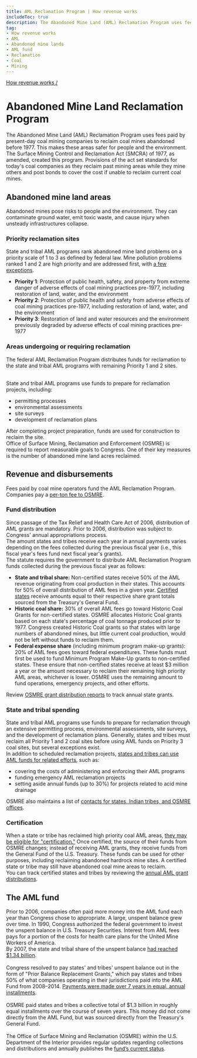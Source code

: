 ```yaml
---
title: AML Reclamation Program | How revenue works
includeToc: true
description: The Abandoned Mine Land (AML) Reclamation Program uses fees paid by present-day coal mining companies to reclaim coal mines abandoned before 1977.
tag:
- How revenue works
- AML
- Abandoned mine lands
- AML fund
- Reclamation
- Coal
- Mining
---
```


[How revenue works /](/how-revenue-works/)

# Abandoned Mine Land Reclamation Program

The Abandoned Mine Land (AML) Reclamation Program uses fees paid by present-day coal mining companies to <GlossaryTerm>reclaim</GlossaryTerm> coal mines abandoned before 1977. This makes these areas safer for people and the environment. The Surface Mining Control and Reclamation Act (SMCRA) of 1977, as amended, created this program. Provisions of the act set standards for today's coal companies as they reclaim past mining areas while they mine others and post bonds to cover the cost if unable to reclaim current coal mines.

## Abandoned mine land areas

Abandoned mines pose risks to people and the environment. They can contaminate ground water, emit toxic waste, and cause injury when unsteady infrastructures collapse.

### Priority reclamation sites

State and tribal AML programs rank abandoned mine land problems on a priority scale of 1 to 3 as defined by federal law. Mine pollution problems ranked 1 and 2 are high priority and are addressed first, with <a href="https://www.law.cornell.edu/uscode/text/30/1233">a few exceptions</a>.

- **Priority 1**: Protection of public health, safety, and property from extreme danger of adverse effects of coal mining practices pre-1977, including restoration of land, water, and the environment
- **Priority 2**: Protection of public health and safety from adverse effects of coal mining practices pre-1977, including restoration of land, water, and the environment
- **Priority 3**: Restoration of land and water resources and the environment previously degraded by adverse effects of coal mining practices pre-1977


### Areas undergoing or requiring reclamation

The federal AML Reclamation Program distributes funds for reclamation to the state and tribal AML programs with remaining Priority 1 and 2 sites.

<br />
State and tribal AML programs use funds to prepare for reclamation projects, including:

- permitting processes
- environmental assessments
- site surveys
- development of reclamation plans

After completing project preparation, funds are used for construction to reclaim the site.
<br />
Office of Surface Mining, Reclamation and Enforcement (OSMRE) is required to report measurable goals to Congress. One of their key measures is the number of abandoned mine land acres reclaimed.

## Revenue and disbursements

Fees paid by coal mine operators fund the AML Reclamation Program. Companies pay a <a href="https://www.gpo.gov/fdsys/granule/USCODE-2011-title30/USCODE-2011-title30-chap25-subchapIV-sec1232">per-ton fee to OSMRE</a>.

### Fund distribution

Since passage of the Tax Relief and Health Care Act of 2006, distribution of AML grants are mandatory. Prior to 2006, distribution was subject to Congress' annual <GlossaryTerm>appropriations</GlossaryTerm> process.
<br />
The amount states and tribes receive each year in annual payments varies depending on the fees collected during the previous fiscal year (i.e., this fiscal year's fees fund next fiscal year's grants).
<br />
The statute requires the government to distribute AML Reclamation Program funds collected during the previous fiscal year as follows:

- **State and tribal share:** Non-certified states receive 50% of the AML revenue originating from coal production in their states. This accounts for 50% of overall distribution of AML fees in a given year. <a href="#cert">Certified states</a> receive amounts equal to their respective share grant totals sourced from the Treasury's General Fund.
- **Historic coal share:** 30% of overall AML fees go toward Historic Coal Grants for non-certified states. OSMRE allocates Historic Coal grants based on each state's percentage of coal tonnage produced prior to 1977. Congress created Historic Coal grants so that states with large numbers of abandoned mines, but little current coal production, would not be left without funds to reclaim them.
- **Federal expense share** (including minimum program make-up grants): 20% of AML fees goes toward federal expenditures. These funds must first be used to fund Minimum Program Make-Up grants to non-certified states. These ensure that non-certified states receive at least $3 million a year or the amount necessary to reclaim their remaining high priority AML areas, whichever is lower. OSMRE uses the remaining amount to fund operations, emergency projects, and other efforts.

Review <a href="https://www.osmre.gov/resources/grants.shtm">OSMRE grant distribution reports</a> to track annual state grants.

### State and tribal spending

State and tribal AML programs use funds to prepare for reclamation through an extensive permitting process, environmental assessments, site surveys, and the development of reclamation plans. Generally, states and tribes must reclaim all Priority 1 and 2 coal sites before using AML funds on Priority 3 coal sites, but several exceptions exist.
<br />
In addition to scheduled reclamation projects, <a href="https://www.gpo.gov/fdsys/pkg/USCODE-2010-title30/pdf/USCODE-2010-title30-chap25-subchapIV-sec1231.pdf">states and tribes can use AML funds for related efforts</a>, such as:

- covering the costs of administering and enforcing their AML programs
- funding emergency AML reclamation projects
- setting aside annual funds (up to 30%) for projects related to acid mine drainage

OSMRE also maintains a list of <a href="https://www.osmre.gov/contacts/map.shtm">contacts for states, Indian tribes, and OSMRE offices</a>.

### Certification

When a state or tribe has reclaimed high priority coal AML areas, <a href="https://www.law.cornell.edu/uscode/text/30/1240">they may be eligible for "certification."</a> Once certified, the source of their funds from OSMRE changes; instead of receiving AML grants, they receive funds from the General Fund of the U.S. Treasury. These funds can be used for other purposes, including reclaiming abandoned hardrock mine sites. A certified state or tribe may still have abandoned coal mine areas to reclaim.
<br />
You can track certified states and tribes by reviewing the <a href="https://www.osmre.gov/resources/grants.shtm">annual AML grant distributions</a>.

## The AML fund

Prior to 2006, companies often paid more money into the AML fund each year than Congress chose to appropriate. A large, unspent balance grew over time. In 1990, Congress authorized the federal government to invest the unspent balance in U.S. Treasury Securities. Interest from AML fees pays for a portion of the costs for health care plans for the United Mine Workers of America.
<br />
By 2007, the state and tribal share of the unspent balance <a href="https://www.osmre.gov/resources/grants/docs/FY08GrantDist.pdf">had reached $1.34 billion</a>.
<br /><br />
Congress resolved to pay states' and tribes' unspent balance out in the form of "Prior Balance Replacement Grants," which pay states and tribes 50% of what companies operating in their jurisdictions paid into the AML Fund from 2008–2014. <a href="http://www.osmre.gov/resources/grants/docs/FY16GrantDist.pdf">Payments were made over 7 years in equal, annual installments</a>.
<br /><br />
OSMRE paid states and tribes a collective total of $1.3 billion in roughly equal installments over the course of seven years. This money did not come directly from the AML Fund, but was sourced directly from the Treasury's General Fund.
<br /><br />
The Office of Surface Mining and Reclamation (OSMRE) within the U.S. Department of the Interior provides regular updates regarding collections and distributions and annually publishes the <a href="https://www.osmre.gov/programs/aml.shtm">fund’s current status</a>.
